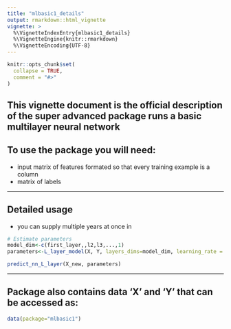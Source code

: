 ```yaml
---
title: "mlbasic1_details"
output: rmarkdown::html_vignette
vignette: >
  %\VignetteIndexEntry{mlbasic1_details}
  %\VignetteEngine{knitr::rmarkdown}
  %\VignetteEncoding{UTF-8}
---
```


```r
knitr::opts_chunk$set(
  collapse = TRUE,
  comment = "#>"
)
```

## This vignette document is the official description of the super advanced package runs a basic multilayer neural network

## To use the package you will need:
* input matrix of features formated so that every training example is a column
* matrix of labels

***

## Detailed usage
* you can supply multiple years at once in
```r
# Estimate parameters
model_dim<-c(first_layer,,l2,l3,...,1)
parameters<-L_layer_model(X, Y, layers_dims=model_dim, learning_rate = 0.0075, num_iterations = 3000, print_cost=F)

predict_nn_L_layer(X_new, parameters)
```

***
## Package also contains data 'X' and 'Y' that can be accessed as:
```r
data(package="mlbasic1")
```
